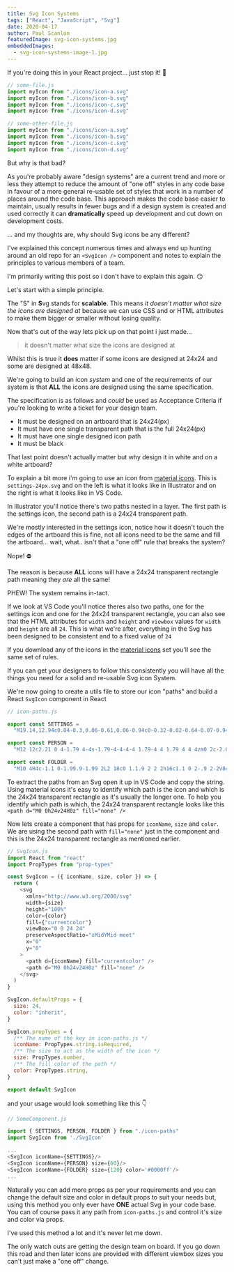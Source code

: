 ```yaml
---
title: Svg Icon Systems
tags: ["React", "JavaScript", "Svg"]
date: 2020-04-17
author: Paul Scanlon
featuredImage: svg-icon-systems.jpg
embeddedImages:
  - svg-icon-systems-image-1.jpg
---
```


If you're doing this in your React project... just stop it! 🛑

<Divider />

```javascript
// some-file.js
import myIcon from "./icons/icon-a.svg"
import myIcon from "./icons/icon-b.svg"
import myIcon from "./icons/icon-c.svg"
import myIcon from "./icons/icon-d.svg"
```

<Divider />

```javascript
// some-other-file.js
import myIcon from "./icons/icon-a.svg"
import myIcon from "./icons/icon-b.svg"
import myIcon from "./icons/icon-c.svg"
import myIcon from "./icons/icon-d.svg"
```

<Divider />

But why is that bad?

As you're probably aware "design systems" are a current trend and more or less they attempt to reduce the amount of "one off" styles in any code base in favour of a more general re-usable set of styles that work in a number of places around the code base. This approach makes the code base easier to maintain, usually results in fewer bugs and if a design system is created and used correctly it can **dramatically** speed up development and cut down on development costs.

... and my thoughts are, why should Svg icons be any different?

I've explained this concept numerous times and always end up hunting around an old repo for an `<SvgIcon />` component and notes to explain the principles to various members of a team.

I'm primarily writing this post so i don't have to explain this again. 😏

Let's start with a simple principle.

The "S" in **S**vg stands for **scalable**. This means _it doesn't matter what size the icons are designed at_ because we can use CSS and or HTML attributes to make them bigger or smaller without losing quality.

Now that's out of the way lets pick up on that point i just made...

> it doesn't matter what size the icons are designed at

Whilst this is true it **does** matter if some icons are designed at 24x24 and some are designed at 48x48.

We're going to build an icon _system_ and one of the requirements of our system is that **ALL** the icons are designed using the same specification.

The specification is as follows and _could_ be used as Acceptance Criteria if you're looking to write a ticket for your design team.

- It must be designed on an artboard that is 24x24(px)
- It must have one single transparent path that is the full 24x24(px)
- It must have one single designed icon path
- It must be black

That last point doesn't actually matter but why design it in white and on a white artboard?

To explain a bit more i'm going to use an icon from [material icons](https://material.io/resources/icons/?style=baseline). This is `settings-24px.svg` and on the left is what it looks like in Illustrator and on the right is what it looks like in VS Code.

<EmbeddedImage src={props.embedded.image1} />

In Illustrator you'll notice there's two paths nested in a layer. The first path is the settings icon, the second path is a 24x24 transparent path.

We're mostly interested in the settings icon, notice how it doesn't touch the edges of the artboard this is fine, not all icons need to be the same and fill the artboard... wait, what.. isn't that a "one off" rule that breaks the system?

Nope! ⛔

The reason is because **ALL** icons will have a 24x24 transparent rectangle path meaning they _are_ all the same!

PHEW! The system remains in-tact.

If we look at VS Code you'll notice theres also two paths, one for the settings icon and one for the 24x24 transparent rectangle, you can also see that the HTML attributes for `width` and `height` and `viewbox` values for `width` and `height` are all `24`. This is what we're after, everything in the Svg has been designed to be consistent and to a fixed value of `24`

If you download any of the icons in the [material icons](https://material.io/resources/icons/?style=baseline) set you'll see the same set of rules.

If you can get your designers to follow this consistently you will have all the things you need for a solid and re-usable Svg icon System.

We're now going to create a utils file to store our icon "paths" and build a React `SvgIcon` component in React

<Divider />

```javascript
// icon-paths.js

export const SETTINGS =
  "M19.14,12.94c0.04-0.3,0.06-0.61,0.06-0.94c0-0.32-0.02-0.64-0.07-0.94l2.03-1.58c0.18-0.14,0.23-0.41,0.12-0.61 l-1.92-3.32c-0.12-0.22-0.37-0.29-0.59-0.22l-2.39,0.96c-0.5-0.38-1.03-0.7-1.62-0.94L14.4,2.81c-0.04-0.24-0.24-0.41-0.48-0.41 h-3.84c-0.24,0-0.43,0.17-0.47,0.41L9.25,5.35C8.66,5.59,8.12,5.92,7.63,6.29L5.24,5.33c-0.22-0.08-0.47,0-0.59,0.22L2.74,8.87 C2.62,9.08,2.66,9.34,2.86,9.48l2.03,1.58C4.84,11.36,4.8,11.69,4.8,12s0.02,0.64,0.07,0.94l-2.03,1.58 c-0.18,0.14-0.23,0.41-0.12,0.61l1.92,3.32c0.12,0.22,0.37,0.29,0.59,0.22l2.39-0.96c0.5,0.38,1.03,0.7,1.62,0.94l0.36,2.54 c0.05,0.24,0.24,0.41,0.48,0.41h3.84c0.24,0,0.44-0.17,0.47-0.41l0.36-2.54c0.59-0.24,1.13-0.56,1.62-0.94l2.39,0.96 c0.22,0.08,0.47,0,0.59-0.22l1.92-3.32c0.12-0.22,0.07-0.47-0.12-0.61L19.14,12.94z M12,15.6c-1.98,0-3.6-1.62-3.6-3.6 s1.62-3.6,3.6-3.6s3.6,1.62,3.6,3.6S13.98,15.6,12,15.6z"

export const PERSON =
  "M12 12c2.21 0 4-1.79 4-4s-1.79-4-4-4-4 1.79-4 4 1.79 4 4 4zm0 2c-2.67 0-8 1.34-8 4v2h16v-2c0-2.66-5.33-4-8-4z"

export const FOLDER =
  "M10 4H4c-1.1 0-1.99.9-1.99 2L2 18c0 1.1.9 2 2 2h16c1.1 0 2-.9 2-2V8c0-1.1-.9-2-2-2h-8l-2-2z"
```

<Divider />

To extract the paths from an Svg open it up in VS Code and copy the string. Using material icons it's easy to identify which path is the icon and which is the 24x24 transparent rectangle as it's usually the longer one. To help you identify which path is which, the 24x24 transparent rectangle looks like this `<path d="M0 0h24v24H0z" fill="none" />`

Now lets create a component that has props for `iconName`, `size` and `color`. We are using the second path with `fill="none"` just in the component and this is the 24x24 transparent rectangle as mentioned earlier.

```javascript
// SvgIcon.js
import React from "react"
import PropTypes from "prop-types"

const SvgIcon = ({ iconName, size, color }) => {
  return (
    <svg
      xmlns="http://www.w3.org/2000/svg"
      width={size}
      height="100%"
      color={color}
      fill={"currentcolor"}
      viewBox="0 0 24 24"
      preserveAspectRatio="xMidYMid meet"
      x="0"
      y="0"
    >
      <path d={iconName} fill="currentcolor" />
      <path d="M0 0h24v24H0z" fill="none" />
    </svg>
  )
}

SvgIcon.defaultProps = {
  size: 24,
  color: "inherit",
}

SvgIcon.propTypes = {
  /** The name of the key in icon-paths.js */
  iconName: PropTypes.string.isRequired,
  /** The size to act as the width of the icon */
  size: PropTypes.number,
  /** The fill color of the path */
  color: PropTypes.string,
}

export default SvgIcon
```

<Divider />

and your usage would look something like this 👇

<Divider />

```javascript
// SomeComponent.js

import { SETTINGS, PERSON, FOLDER } from "./icon-paths"
import SvgIcon from './SvgIcon'

...
<SvgIcon iconName={SETTINGS}/>
<SvgIcon iconName={PERSON} size={60}/>
<SvgIcon iconName={FOLDER} size={120} color='#0000ff'/>
...

```

Naturally you can add more props as per your requirements and you can change the default size and color in default props to suit your needs but, using this method you only ever have **ONE** actual Svg in your code base. You can of course pass it any path from `icon-paths.js` and control it's size and color via props.

I've used this method a lot and it's never let me down.

The only watch outs are getting the design team on board. If you go down this road and then later icons are provided with different viewbox sizes you can't just make a "one off" change.
